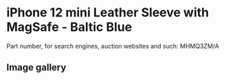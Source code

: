 
# iPhone 12 mini Leather Sleeve with MagSafe - Baltic Blue

Part number, for search engines, auction websites and such: MHMQ3ZM/A

## Image gallery

<div style={{ width: "768px" }}>
  <GalleryComponent
    images={[
      {
        original: "/everysource/MHMQ3.png",
        thumbnail: "/everypreview/MHMQ3.png",
      },
      {
        original: "/everysource/MHMQ3_AV1.png",
        thumbnail: "/everypreview/MHMQ3_AV1.png",
      }
    ]}
  />
</div>